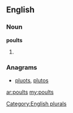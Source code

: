 ==English==

===Noun===
'''poults'''

# {{plural of|[[poult]]}}

===Anagrams===
* [[pluots#English|pluots]], [[plutos#English|plutos]]

[[Category:English plurals]]

[[ar:poults]]
[[my:poults]]